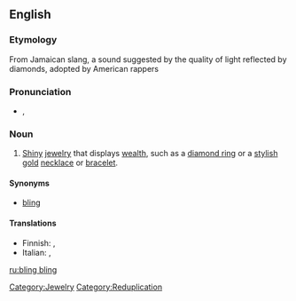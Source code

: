 ==English==

===Etymology===
From Jamaican slang, a sound suggested by the quality of light reflected by diamonds, adopted by American rappers

===Pronunciation===
* {{a|UK}} {{IPA|/blɪŋ blɪŋ/}}, {{SAMPA|/blIN blIN/}}

===Noun===
{{wikipedia}}
{{en-noun|sg=[[bling]] bling|-}}

# {{slang}} [[shiny|Shiny]] [[jewelry]] that displays [[wealth]], such as a [[diamond ring]] or a [[stylish]] [[gold]] [[necklace]] or [[bracelet]].

====Synonyms====
* {{sense|jewelry displaying wealth}} [[bling]]

====Translations====
{{trans-top|shiny jewelry that displays wealth}}
*Finnish: {{t-|fi|bling bling}}, {{t-|fi|killuttimet}}
* Italian: {{t|it|bling bling|m}}, {{t|it|bling bling|f}}
{{trans-mid}}
{{trans-bottom}}

[[Category:Jewelry]]
[[Category:Reduplication]]

[[ru:bling bling]]